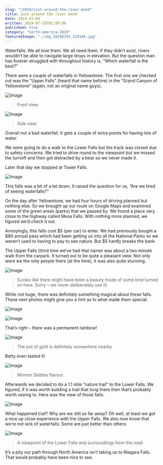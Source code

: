 ```yaml
---
slug: "/2019/just-around-the-river-bend"
title: Just around the river bend
date: 2019-07-03
written: 2019-07-15T01:00:00
published: true
category: "north-america-2019"
featuredImage: "./img_20190703_234146.jpg"
---
```


Waterfalls. We all love them. We all need them. If they didn’t exist, rivers wouldn’t be able to navigate large drops in elevation. But the question man has forever struggled with throughout history is, “Which waterfall is the best?”

There were a couple of waterfalls in Yellowstone. The first one we checked out was the “Upper Falls” (heard that name before) in the “Grand Canyon of Yellowstone” (again, not an original name guys).

![Image](./img_20190702_041549.jpg)

> Front view

![Image](./img_20190702_042316.jpg)

> Side view

Overall not a bad waterfall. It gets a couple of extra points for having lots of water.

We were going to do a walk to the Lower Falls but the track was closed due to safety concerns. We tried to drive round to the viewpoint but we missed the turnoff and then got distracted by a bear so we never made it.

Later that day we stopped at Tower Falls.

![Image](./img_20190702_054847.jpg)

This falls was a bit of a let down. It raised the question for us, “Are we tired of seeing waterfalls?”

On the day after Yellowstone, we had four hours of driving planned but nothing else. So we brought up our route on Google Maps and examined some of the green areas (parks) that we passed by. We found a place very close to the highway called Mesa Falls. With nothing more planned, we figured we’d check it out.

Annoyingly, this falls cost $5 (per car) to enter. We had previously bought a $80 annual pass which had been getting us into all the National Parks so we weren’t used to having to pay to see nature. But $5 hardly breaks the bank.

The Upper Falls (third time we’ve had that name) was about a two minute walk from the carpark. It turned out to be quite a pleasant view. Not only were we the only people there (at the time), it was also quite stunning.

![Image](./img_20190703_234008.jpg)

> (Looks like there might have been a beauty mode of some kind turned on here. Sorry – we never deliberately use it)

While not huge, there was definitely something magical about these falls. These next photos might give you a hint as to what made them special:

![Image](./img_20190703_233909.jpg)

![Image](./img_20190703_234146.jpg)

That’s right – there was a permanent rainbow\!

![Image](./img_20190703_233719.jpg)

> The pot of gold is definitely somewhere nearby

Betty even tasted it\!

![Image](./img_20190703_234225.jpg)

> Mmmm Skittles flavour.

Afterwards we decided to do a 1.1 mile “nature trail” to the Lower Falls. We figured, if it was worth building a trail that long there then that’s probably worth seeing to. Here was the view of those falls:

![Image](./img_20190704_001230.jpg)

What happened trail? Why are we still so far away? Oh well, at least we got a nice up close experience with the Upper Falls. We also now know that we’re not sick of waterfalls. Some are just better than others.

![Image](./img_20190704_004347.jpg)

> A viewpoint of the Lower Falls and surroundings from the road

It’s a pity our path through North America isn’t taking us to Niagara Falls. That would probably have been nice to see.